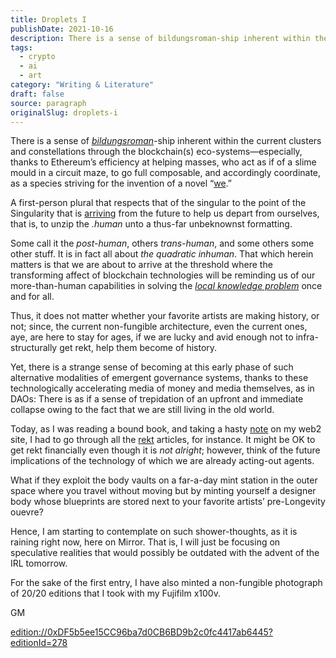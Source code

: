 ```yaml
---
title: Droplets I
publishDate: 2021-10-16
description: There is a sense of bildungsroman-ship inherent within the current clusters and constellations through the blockchain(s) eco-systems—especially, than......
tags:
  - crypto
  - ai
  - art
category: "Writing & Literature"
draft: false
source: paragraph
originalSlug: droplets-i
---
```


There is a sense of [*bildungsroman*](https://www.britannica.com/art/bildungsroman)-ship inherent within the current clusters and constellations through the blockchain(s) eco-systems—especially, thanks to Ethereum’s efficiency at helping masses, who act as if of a slime mould in a circuit maze, to go full composable, and accordingly coordinate, as a species striving for the invention of a novel “[we](http://caae.phil.cmu.edu/cavalier/80254/kant/kant2.html#:~:text=In%20his%20Lectures%20on%20Logic,What%20may%20I%20hope%20for%3F).”

A first-person plural that respects that of the singular to the point of the Singularity that is [arriving](https://www.youtube.com/watch?v=fiaWsgtJrNI) from the future to help us depart from ourselves, that is, to unzip the *.human* unto a thus-far unbeknownst formatting.

Some call it the *post-human*, others *trans-human*, and some others some other stuff. It is in fact all about *the quadratic inhuman*. That which herein matters is that we are about to arrive at the threshold where the transforming affect of blockchain technologies will be reminding us of our more-than-human capabilities in solving the [*local knowledge problem*](https://fee.org/articles/the-use-of-knowledge-in-society/) once and for all.

Thus, it does not matter whether your favorite artists are making history, or not; since, the current non-fungible architecture, even the current ones, aye, are here to stay for ages, if we are lucky and avid enough not to infra-structurally get rekt, help them become of history.

Yet, there is a strange sense of becoming at this early phase of such alternative modalities of emergent governance systems, thanks to these technologically accelerating media of money and media themselves, as in DAOs: There is as if a sense of trepidation of an upfront and immediate collapse owing to the fact that we are still living in the old world.

Today, as I was reading a bound book, and taking a hasty [note](https://remixocene.xyz/archive/notes-1/) on my web2 site, I had to go through all the [rekt](https://rekt.news/) articles, for instance. It might be OK to get rekt financially even though it is *not alright*; however, think of the future implications of the technology of which we are already acting-out agents.

What if they exploit the body vaults on a far-a-day mint station in the outer space where you travel without moving but by minting yourself a designer body whose blueprints are stored next to your favorite artists’ pre-Longevity ouevre?

Hence, I am starting to contemplate on such shower-thoughts, as it is raining right now, here on Mirror. That is, I will just be focusing on speculative realities that would possibly be outdated with the advent of the IRL tomorrow.

For the sake of the first entry, I have also minted a non-fungible photograph of 20/20 editions that I took with my Fujifilm x100v.

GM

[edition://0xDF5b5ee15CC96ba7d0CB6BD9b2c0fc4417ab6445?editionId=278](edition://0xDF5b5ee15CC96ba7d0CB6BD9b2c0fc4417ab6445?editionId=278)